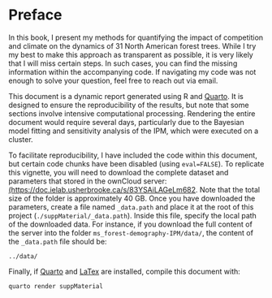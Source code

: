# Preface {.unnumbered}

In this book, I present my methods for quantifying the impact of competition and climate on the dynamics of 31 North American forest trees.
While I try my best to make this approach as transparent as possible, it is very likely that I will miss certain steps.
In such cases, you can find the missing information within the accompanying code.
If navigating my code was not enough to solve your question, feel free to reach out via email.

This document is a dynamic report generated using R and [Quarto](https://quarto.org/).
It is designed to ensure the reproducibility of the results, but note that some sections involve intensive computational processing.
Rendering the entire document would require several days, particularly due to the Bayesian model fitting and sensitivity analysis of the IPM, which were executed on a cluster.

To facilitate reproducibility, I have included the code within this document, but certain code chunks have been disabled (using `eval=FALSE`).
To replicate this vignette, you will need to download the complete dataset and parameters that stored in the ownCloud server: [(https://doc.ielab.usherbrooke.ca/s/83YSAiLAGeLm682](https://doc.ielab.usherbrooke.ca/s/83YSAiLAGeLm682).
Note that the total size of the folder is approximately 40 GB.
Once you have downloaded the parameters, create a file named `_data.path` and place it at the root of this project (`./suppMaterial/_data.path`).
Inside this file, specify the local path of the downloaded data.
For instance, if you download the full content of the server into the folder `ms_forest-demography-IPM/data/`, the content of the `_data.path` file should be:

```
../data/
```

Finally, if [Quarto](https://quarto.org/) and [LaTex](https://bookdown.org/yihui/rmarkdown-cookbook/install-latex.html) are installed, compile this document with:

```bash
quarto render suppMaterial
```
